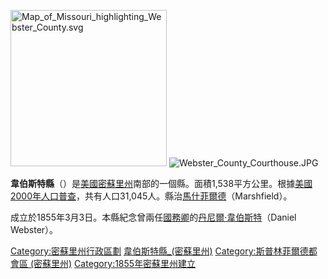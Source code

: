 {{unreferenced|time=2009-8-7}}
{{noteTA
|G1=US
}}
{{Otheruses|韋伯斯特縣|subject=美國密蘇里州的一個縣|other=同名的縣}}
[[File:Map_of_Missouri_highlighting_Webster_County.svg|250px]]
[[File:Webster_County_Courthouse.JPG|thumb]]

'''韋伯斯特縣'''（{{lang-en|Webster County}}）是[[美國|美國]][[密蘇里州|密蘇里州]]南部的一個縣。面積1,538平方公里。根據[[美國2000年人口普查|美國2000年人口普查]]，共有人口31,045人。縣治[[馬什菲爾德_(密蘇里州)|馬什菲爾德]]（Marshfield）。

成立於1855年3月3日。本縣紀念曾兩任[[美國國務卿|國務卿]]的[[丹尼爾·韋伯斯特|丹尼爾·韋伯斯特]]（Daniel Webster）。

{{DEFAULTSORT:Webster County, Missouri}}
[[Category:密蘇里州行政區劃|Category:密蘇里州行政區劃]]
[[Category:韋伯斯特縣_(密蘇里州)|]]
[[Category:斯普林菲爾德都會區_(密蘇里州)|Category:斯普林菲爾德都會區 (密蘇里州)]]
[[Category:1855年密蘇里州建立|Category:1855年密蘇里州建立]]

{{Missouri-geo-stub}}